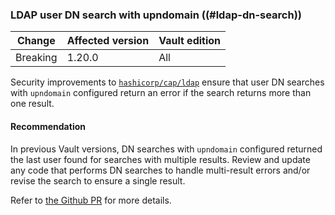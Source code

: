 ### LDAP user DN search with upndomain ((#ldap-dn-search))


<!-- BEGIN: Vault:=v1.19.x -->

| Change       | Affected version | Vault edition
| ------------ | ---------------- | -------------
| Breaking     | 1.20.0           | All

<!-- END: Vault:=v1.19.x -->

Security improvements to
[`hashicorp/cap/ldap`](https://github.com/hashicorp/cap/tree/main/ldap) ensure
that user DN searches with `upndomain` configured return an error if the search
returns more than one result.

#### Recommendation

In previous Vault versions, DN searches with `upndomain` configured returned the
last user found for searches with multiple results. Review and update any code
that performs DN searches to handle multi-result errors and/or revise the search
to ensure a single result.

Refer to [the Github PR](https://github.com/hashicorp/cap/pull/151) for more
details.
